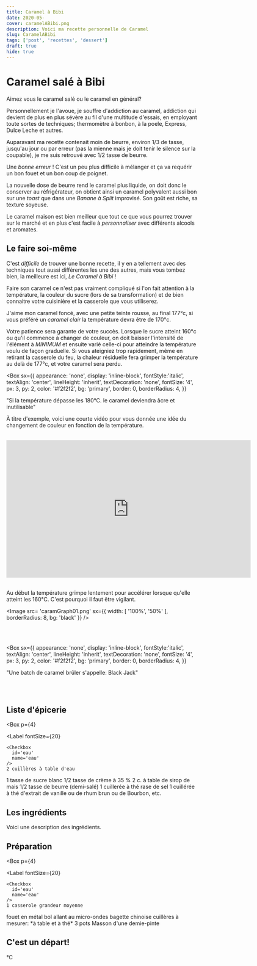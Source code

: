 ```yaml
---
title: Caramel à Bibi
date: 2020-05-
cover: caramelABibi.png
description: Voici ma recette personnelle de Caramel
slug: CaramelABibi
tags: ['post', 'recettes', 'dessert']
draft: true
hide: true
---
```


# Caramel salé à **Bibi**

Aimez vous le caramel salé ou le caramel en général?


Personnellement je l'avoue, je souffre d'addiction au caramel, addiction qui devient de plus en plus sévère au fil d'une multitude d'essais, en employant toute sortes de techniques; thermomètre à bonbon, à la poele, Express, Dulce Leche et autres.

Auparavant ma recette contenait moin de beurre, environ 1/3 de tasse, jusqu'au jour ou par erreur (pas la mienne mais je doit tenir le silence sur la coupable), je me suis retrouvé avec 1/2 tasse de beurre.

Une *bonne erreur* ! C'est un peu plus difficile à mélanger et ça va requérir un bon fouet et un bon coup de poignet.

La nouvelle dose de beurre rend le caramel plus liquide, on doit donc le conserver au réfrigérateur, on obtient ainsi un caramel polyvalent aussi bon sur une *toast* que dans une *Banane à Split* improvisé. Son goût est riche, sa texture soyeuse.

Le caramel maison est bien meilleur que tout ce que vous pourrez trouver sur le marché et en plus c'est facile à *personnaliser* avec différents alcools et aromates.

## Le faire soi-même

C'est *difficile* de trouver une bonne recette, il y en a tellement avec des techniques tout aussi différentes les une des autres, mais vous tombez bien, la meilleure est ici, *Le Caramel à Bibi* !

Faire son caramel ce n'est pas vraiment compliqué si l'on fait attention à la température, la couleur du sucre (lors de sa transformation) et de bien connaitre votre cuisinière et la casserole que vous utiliserez.

J'aime mon caramel foncé, avec une petite teinte rousse, au final 177°c, si vous préféré un *caramel clair* la température devra être de 170°c.

Votre patience sera garante de votre succès. Lorsque le sucre atteint 160°c ou qu'il commence à changer de couleur, on doit baisser l'intensité de l'élément à *MINIMUM* et ensuite varié celle-ci pour atteindre la température voulu de façon graduelle. Si vous ateigniez  trop rapidement, même en retirant la casserole du feu, la chaleur résiduelle fera grimper la température au delà de 177°c, et votre caramel sera perdu. 


<Box
  sx={{
    appearance: 'none',
    display: 'inline-block',
    fontStyle:'italic',
    textAlign: 'center',
    lineHeight: 'inherit',
    textDecoration: 'none',
    fontSize: '4',
    px: 3,
    py: 2,
    color: '#f2f2f2',
    bg: 'primary',
    border: 0,
    borderRadius: 4,
  }}
  >
  "Si la température dépasse les 180°C. le caramel deviendra âcre et inutilisable"
</Box>

À titre d'exemple, voici une courte vidéo pour vous donnée une idée du changement de couleur en fonction de la température.

<br/>
<iframe src="https://player.vimeo.com/video/418560979" width="640" height="360" frameborder="0" allow="autoplay; fullscreen" allowfullscreen></iframe>

<br/>
<br/>

Au début la température grimpe lentement pour accélérer lorsque qu'elle atteint les 160°C. C'est pourquoi il faut être vigilant.


<Image
  src= 'caramGraph01.png'
  sx={{
    width: [ '100%', '50%' ],
    borderRadius: 8,
    bg: 'black'
  }}
/>

<br/>
<br/>

<Box
  sx={{
    appearance: 'none',
    display: 'inline-block',
    fontStyle:'italic',
    textAlign: 'center',
    lineHeight: 'inherit',
    textDecoration: 'none',
    fontSize: '4',
    px: 3,
    py: 2,
    color: '#f2f2f2',
    bg: 'primary',
    border: 0,
    borderRadius: 4,
  }}
  >
  "Une batch de caramel brûler s'appelle: Black Jack"
</Box>

<br/>
<br/>

## Liste d'épicerie


<Box 
  p={4}
>
  <Label
  fontSize={20}
  >
    <Checkbox
      id='eau'
      name='eau'
    />
    2 cuillères à table d'eau
  </Label>
  <Label
  fontSize={20}
  >
    <Checkbox
      id='sucre'
      name='sucre'
    />
    1 tasse de sucre blanc
  </Label>
  <Label
  fontSize={20}
  >
    <Checkbox
      id='creme'
      name='creme'
    />
	  1/2  tasse de crème à 35 %
  </Label>
  <Label
  fontSize={20}
  >
    <Checkbox
      id='sirop'
      name='sirop'
    />
    2 c. à table de sirop de mais
  </Label>
  <Label 
    fontSize={20}
  > 
    <Checkbox
      id='beurre'
      name='beurre'
    />
    1/2 tasse de beurre (demi-salé)
  </Label>
  <Label
  fontSize={20}
  >
    <Checkbox
      id='sel'
      name='sel'
    />
    1 cuillerée à thé rase de sel
  </Label>
  <Label
  fontSize={20}
  >
    <Checkbox
      id='vanille'
      name='vanille'
    />
    1 cuillérée à thé d'extrait de vanille ou de rhum brun ou de Bourbon, etc.
  </Label>
</Box>

## Les ingrédients

Voici une description des ingrédients.




## Préparation 

<Box 
  p={4}
>
  <Label
  fontSize={20}
  >
    <Checkbox
      id='eau'
      name='eau'
    />
    1 casserole grandeur moyenne
  </Label>
  <Label
  fontSize={20}
  >
    <Checkbox
      id='sucre'
      name='sucre'
    />
    fouet en métal
  </Label>
  <Label
  fontSize={20}
  >
    <Checkbox
      id='creme'
      name='creme'
    />
	bol allant au micro-ondes
  </Label>
  <Label
  fontSize={20}
  >
    <Checkbox
      id='beurre'
      name='beurre'
    />
    bagette chinoise
  </Label>
  <Label
  fontSize={20}
  >
    <Checkbox
      id='sel'
      name='sel'
    />
    cuillères à mesurer: *à table et à thé* 
  </Label>
  <Label
  fontSize={20}
  >
    <Checkbox
      id='vanille'
      name='vanille'
    />
    3 pots Masson d'une demie-pinte
  </Label>
</Box>


## C'est un départ!

°C 


